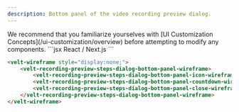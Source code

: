 ```yaml
---
description: Bottom panel of the video recording preview dialog.
---
```


<Note>
We recommend that you familiarize yourselves with [UI Customization Concepts](/ui-customization/overview) before attempting to modify any components.
</Note>


<RequestExample>
```jsx React / Next.js
<VeltWireframe>
    <VeltRecordingPreviewStepsDialogWireframe.Video.BottomPanel>
        <VeltRecordingPreviewStepsDialogWireframe.Video.BottomPanel.Icon />
        <VeltRecordingPreviewStepsDialogWireframe.Video.BottomPanel.Countdown />
        <VeltRecordingPreviewStepsDialogWireframe.Video.BottomPanel.Close />
    </VeltRecordingPreviewStepsDialogWireframe.Video.BottomPanel>
</VeltWireframe>
```

```HTML HTML
<velt-wireframe style="display:none;">
    <velt-recording-preview-steps-dialog-bottom-panel-wireframe>
        <velt-recording-preview-steps-dialog-bottom-panel-icon-wireframe></velt-recording-preview-steps-dialog-bottom-panel-icon-wireframe>
        <velt-recording-preview-steps-dialog-bottom-panel-countdown-wireframe></velt-recording-preview-steps-dialog-bottom-panel-countdown-wireframe>
        <velt-recording-preview-steps-dialog-bottom-panel-close-wireframe></velt-recording-preview-steps-dialog-bottom-panel-close-wireframe>
    </velt-recording-preview-steps-dialog-bottom-panel-wireframe>
</velt-wireframe>
```
</RequestExample>

